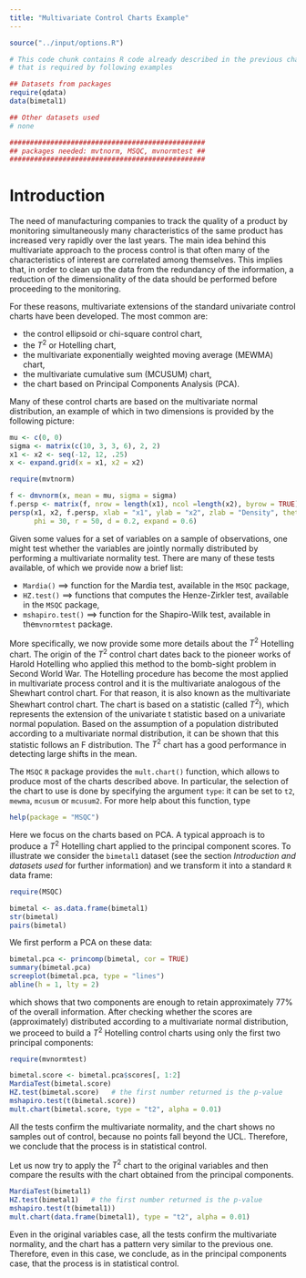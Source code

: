 ```yaml
---
title: "Multivariate Control Charts Example"
---
```


```r
source("../input/options.R")
```

```r
# This code chunk contains R code already described in the previous chapters
# that is required by following examples

## Datasets from packages
require(qdata)
data(bimetal1)

## Other datasets used
# none

################################################
## packages needed: mvtnorm, MSQC, mvnormtest ##
################################################
```


# Introduction

The need of manufacturing companies to track the quality of a product by
monitoring simultaneously many characteristics of the same product has
increased very rapidly over the last years. The main idea behind this
multivariate approach to the process control is that often many of the
characteristics of interest are correlated among themselves. This implies
that, in order to clean up the data from the redundancy of the information,
a reduction of the dimensionality of the data should be performed before
proceeding to the monitoring.

For these reasons, multivariate extensions of the standard univariate control
charts have been developed. The most common are:

- the control ellipsoid or chi-square control chart,
- the $T^2$ or Hotelling chart,
- the multivariate exponentially weighted moving average (MEWMA) chart,
- the multivariate cumulative sum (MCUSUM) chart,
- the chart based on Principal Components Analysis (PCA).

Many of these control charts are based on the multivariate normal
distribution, an example of which in two dimensions is provided by the
following picture:

```r
mu <- c(0, 0)
sigma <- matrix(c(10, 3, 3, 6), 2, 2)
x1 <- x2 <- seq(-12, 12, .25)
x <- expand.grid(x = x1, x2 = x2)
```

```r
require(mvtnorm)
```

```r
f <- dmvnorm(x, mean = mu, sigma = sigma)
f.persp <- matrix(f, nrow = length(x1), ncol =length(x2), byrow = TRUE)
persp(x1, x2, f.persp, xlab = "x1", ylab = "x2", zlab = "Density", theta = 20,
	  phi = 30, r = 50, d = 0.2, expand = 0.6)
```

Given some values for a set of variables on a sample of observations, one
might test whether the variables are jointly normally distributed by
performing a multivariate normality test. There are many of these tests
available, of which we provide now a brief list:

- `Mardia()` ==> function for the Mardia test, available in the `MSQC` package,
- `HZ.test()` ==> functions that computes the Henze-Zirkler test, available in the `MSQC` package,
- `mshapiro.test()` ==> function for the Shapiro-Wilk test, available in the`mvnormtest` package.

More specifically, we now provide some more details about the $T^2$ Hotelling
chart. The origin of the $T^2$ control chart dates back to the pioneer works of
Harold Hotelling who applied this method to the bomb-sight problem in Second
World War. The Hotelling procedure has become the most applied in
multivariate process control and it is the multivariate analogous of the
Shewhart control chart. For that reason, it is also known as the multivariate
Shewhart control chart. The chart is based on a statistic (called $T^2$), which
represents the extension of the univariate t statistic based on a univariate
normal population. Based on the assumption of a population distributed
according to a multivariate normal distribution, it can be shown that this
statistic follows an F distribution. The $T^2$ chart has a good performance in
detecting large shifts in the mean.

The `MSQC` `R` package provides the `mult.chart()` function, which allows to
produce most of the charts described above. In particular, the selection of
the chart to use is done by specifying the argument `type`: it can be set to
`t2`, `mewma`, `mcusum` or `mcusum2`. For more help about this function, type

```r
help(package = "MSQC")
```

Here we focus on the charts based on PCA. A typical approach is to produce
a $T^2$ Hotelling chart applied to the principal component scores. To illustrate
we consider the `bimetal1` dataset (see the section *Introduction and datasets used* for further information) and we transform it into a standard `R` data frame:

```r
require(MSQC)
```

```r
bimetal <- as.data.frame(bimetal1)
str(bimetal)
pairs(bimetal)
```

We first perform a PCA on these data:

```r
bimetal.pca <- princomp(bimetal, cor = TRUE)
summary(bimetal.pca)
screeplot(bimetal.pca, type = "lines")
abline(h = 1, lty = 2)
```

which shows that two components are enough to retain approximately 77% of the
overall information. After checking whether the scores are (approximately)
distributed according to a multivariate normal distribution, we proceed to
build a $T^2$ Hotelling control charts using only the first two principal
components:

```r
require(mvnormtest)
```

```r
bimetal.score <- bimetal.pca$scores[, 1:2]
MardiaTest(bimetal.score)
HZ.test(bimetal.score)   # the first number returned is the p-value
mshapiro.test(t(bimetal.score))
mult.chart(bimetal.score, type = "t2", alpha = 0.01)
```

All the tests confirm the multivariate normality, and the chart shows no
samples out of control, because no points fall beyond the UCL. Therefore, we
conclude that the process is in statistical control.

Let us now try to apply the $T^2$ chart to the original variables and then compare the results with the chart obtained from the principal components.

```r
MardiaTest(bimetal1)
HZ.test(bimetal1)   # the first number returned is the p-value
mshapiro.test(t(bimetal1))
mult.chart(data.frame(bimetal1), type = "t2", alpha = 0.01)
```

Even in the original variables case, all the tests confirm the multivariate normality, and the chart has a pattern very similar to the previous one. Therefore, even in this case, we conclude, as in the principal components case, that the process is in statistical control.

